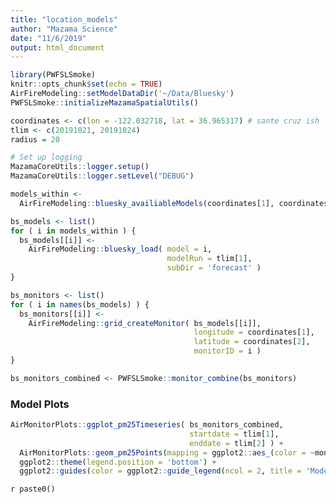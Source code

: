 ```yaml
---
title: "location_models"
author: "Mazama Science"
date: "11/6/2019"
output: html_document
---
```


```r
library(PWFSLSmoke)
knitr::opts_chunk$set(echo = TRUE)
AirFireModeling::setModelDataDir('~/Data/Bluesky')
PWFSLSmoke::initializeMazamaSpatialUtils()

coordinates <- c(lon = -122.032718, lat = 36.965317) # sante cruz ish
tlim <- c(20191021, 20191024) 
radius = 20

```

```r
# Set up logging
MazamaCoreUtils::logger.setup()
MazamaCoreUtils::logger.setLevel("DEBUG")
```

```r
models_within <- 
  AirFireModeling::bluesky_availiableModels(coordinates[1], coordinates[2])
```

```r
bs_models <- list()
for ( i in models_within ) {
  bs_models[[i]] <- 
    AirFireModeling::bluesky_load( model = i, 
                                   modelRun = tlim[1], 
                                   subDir = 'forecast' )
}
```

```r
bs_monitors <- list()
for ( i in names(bs_models) ) {
  bs_monitors[[i]] <- 
    AirFireModeling::grid_createMonitor( bs_models[[i]], 
                                         longitude = coordinates[1], 
                                         latitude = coordinates[2], 
                                         monitorID = i )
}

bs_monitors_combined <- PWFSLSmoke::monitor_combine(bs_monitors)

```

### Model Plots
```r
AirMonitorPlots::ggplot_pm25Timeseries( bs_monitors_combined, 
                                        startdate = tlim[1], 
                                        enddate = tlim[2] ) + 
  AirMonitorPlots::geom_pm25Points(mapping = ggplot2::aes_(color = ~monitorID)) + 
  ggplot2::theme(legend.position = 'bottom') + 
  ggplot2::guides(color = ggplot2::guide_legend(ncol = 2, title = 'Model')) 
```

` r paste0() `
